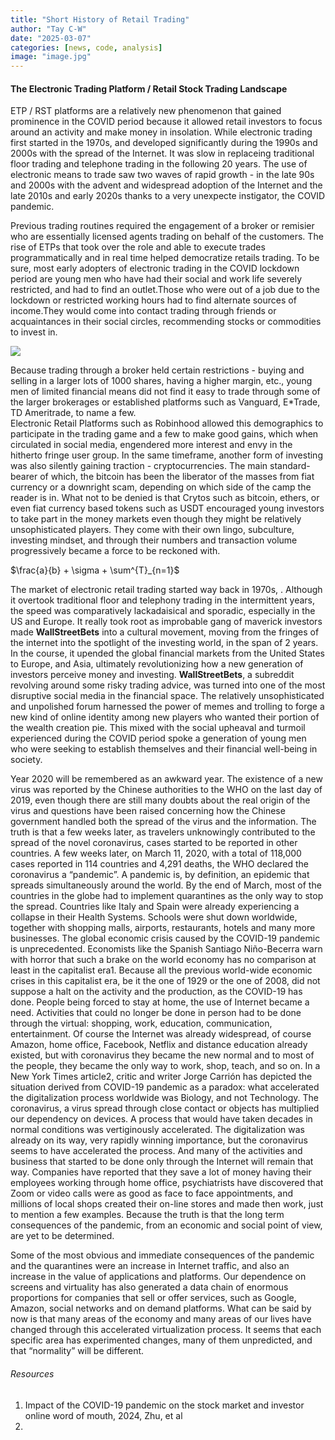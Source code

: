```yaml
---
title: "Short History of Retail Trading"
author: "Tay C-W"
date: "2025-03-07"
categories: [news, code, analysis]
image: "image.jpg"
---
```


#### The Electronic Trading Platform / Retail Stock Trading Landscape 
ETP / RST platforms are a relatively new phenomenon that gained prominence in the COVID period because it allowed retail investors to focus around an activity and make money in insolation.      While electronic trading first started in the 1970s, and developed significantly during the 1990s and 2000s with the spread of the Internet. It was slow in replaceing traditional floor trading and telephone trading in the following 20 years.         The use of electronic means to trade saw two waves of rapid growth - in the late 90s and 2000s with the advent and widespread adoption of the Internet and the late 2010s and early 2020s thanks to a very unexpecte instigator, the COVID pandemic. 

Previous trading routines required the engagement of a broker or remisier who are essentially licensed agents trading on behalf of the customers. The rise of ETPs that took over the role and able to execute trades programmatically and in real time helped democratize retails trading.         To be sure, most early adopters of electronic trading in the COVID lockdown period are young men who have had their social and work life severely restricted, and had to find an outlet.Those who were out of a job due to the lockdown or restricted working hours had to find alternate sources of income.They would come into contact trading through friends or acquaintances in their social circles, recommending stocks or commodities to invest in.         

![](./image01.jpg)      

Because trading through a broker held certain restrictions - buying and selling in a larger lots of 1000 shares, having a higher margin, etc., young men of limited financial means did not find it easy to trade through some of the larger brokerages or established platforms such as Vanguard, E*Trade, TD Ameritrade, to name a few.       
Electronic Retail Platforms such as Robinhood allowed this demographics to participate in the trading game and a few to make good gains, which when circulated in social media, engendered more interest and envy in the hitherto fringe user group.        In the same timeframe, another form of investing was also silently gaining traction - cryptocurrencies. The main standard-bearer of which, the bitcoin has been the liberator of the masses from fiat currency or a downright scam, depending on which side of the camp the reader is in.       What not to be denied is that Crytos such as bitcoin, ethers, or even fiat currency based tokens such as USDT encouraged young investors to take part in the money markets even though they might be relatively unsophisticated players.        They come with their own lingo, subculture, investing mindset, and through their numbers and transaction volume progressively became a force to be reckoned with.       

$\frac{a}{b} + \sigma + \sum^{T}_{n=1}$



The market of electronic retail trading started way back in 1970s, . Although it overtook traditional floor and telephony trading in the intermittent years, the speed was comparatively lackadaisical and sporadic, especially in the US and Europe.        It really took root as improbable gang of maverick investors  made **WallStreetBets** into a cultural movement, moving from the fringes of the internet into the spotlight of the investing world, in the span of 2 years.       In the course, it upended the global financial markets from the United States to Europe, and Asia, ultimately revolutionizing how a new generation of investors perceive money and investing.       **WallStreetBets**, a subreddit revolving around some risky trading advice, was turned into one of the most disruptive social media in the financial space.       The relatively unsophisticated and unpolished forum harnessed the power of memes and trolling to forge a new kind of online identity among new players who wanted their portion of the wealth creation pie. This mixed with the social upheaval and turmoil experienced during the COVID period spoke a generation of young men who were seeking to establish themselves and their financial well-being in society. 

Year 2020 will be remembered as an awkward year. The existence
of a new virus was reported by the Chinese authorities to the WHO
on the last day of 2019, even though there are still many doubts
about the real origin of the virus and questions have been raised
concerning how the Chinese government handled both the spread of
the virus and the information. The truth is that a few weeks later, as
travelers unknowingly contributed to the spread of the novel
coronavirus, cases started to be reported in other countries.
A few weeks later, on March 11, 2020, with a total of 118,000
cases reported in 114 countries and 4,291 deaths, the WHO declared
the coronavirus a “pandemic”. A pandemic is, by definition, an
epidemic that spreads simultaneously around the world. By the end
of March, most of the countries in the globe had to implement
quarantines as the only way to stop the spread. Countries like Italy
and Spain were already experiencing a collapse in their Health
Systems. Schools were shut down worldwide, together with shopping
malls, airports, restaurants, hotels and many more businesses.
The global economic crisis caused by the COVID-19 pandemic is
unprecedented. Economists like the Spanish Santiago Niño-Becerra
warn with horror that such a brake on the world economy has no
comparison at least in the capitalist era1. Because all the previous
world-wide economic crises in this capitalist era, be it the one of
1929 or the one of 2008, did not suppose a halt on the activity and
the production, as the COVID-19 has done.
People being forced to stay at home, the use of Internet became a
need. Activities that could no longer be done in person had to be
done through the virtual: shopping, work, education,
communication, entertainment. Of course the Internet was already
widespread, of course Amazon, home office, Facebook, Netflix and
distance education already existed, but with coronavirus they
became the new normal and to most of the people, they became the
only way to work, shop, teach, and so on.
In a New York Times article2, critic and writer Jorge Carrión has
depicted the situation derived from COVID-19 pandemic as a
paradox: what accelerated the digitalization process worldwide was
Biology, and not Technology. The coronavirus, a virus spread
through close contact or objects has multiplied our dependency on
devices. A process that would have taken decades in normal
conditions was vertiginously accelerated.
The digitalization was already on its way, very rapidly winning
importance, but the coronavirus seems to have accelerated the
process. And many of the activities and business that started to be
done only through the Internet will remain that way. Companies
have reported that they save a lot of money having their employees
working through home office, psychiatrists have discovered that
Zoom or video calls were as good as face to face appointments, and
millions of local shops created their on-line stores and made then
work, just to mention a few examples. Because the truth is that the
long term consequences of the pandemic, from an economic and
social point of view, are yet to be determined.         

Some of the most obvious and immediate consequences of the
pandemic and the quarantines were an increase in Internet traffic,
and also an increase in the value of applications and platforms. Our
dependence on screens and virtuality has also generated a data chain
of enormous proportions for companies that sell or offer services,
such as Google, Amazon, social networks and on demand platforms.
What can be said by now is that many areas of the economy and
many areas of our lives have changed through this accelerated
virtualization process. It seems that each specific area has
experimented changes, many of them unpredicted, and that
“normality” will be different.




###### Resources
1. Impact of the COVID-19 pandemic on the stock market and investor online word of mouth, 2024, Zhu, et al
2. 